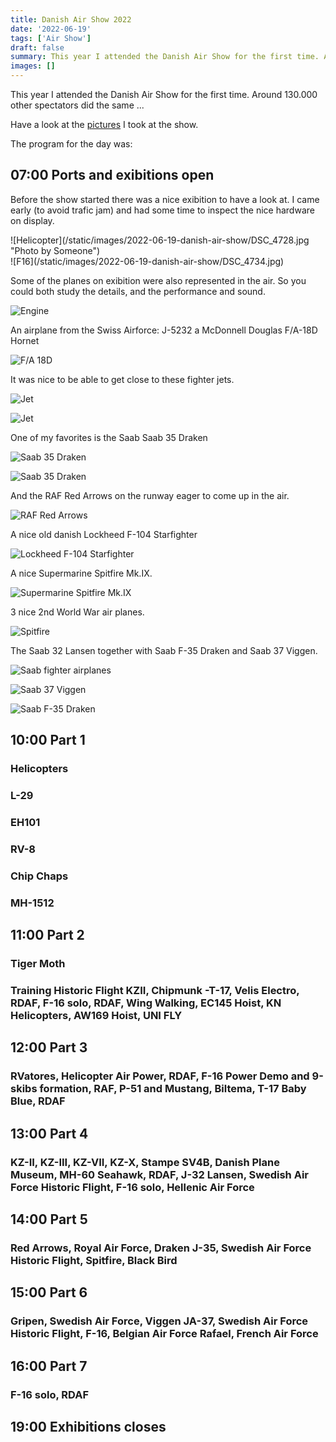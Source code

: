 ```yaml
---
title: Danish Air Show 2022
date: '2022-06-19'
tags: ['Air Show']
draft: false
summary: This year I attended the Danish Air Show for the first time. Around 130.000 other spectators did the same ...
images: []
---
```


This year I attended the Danish Air Show for the first time.
Around 130.000 other spectators did the same ...

Have a look at the [pictures](https://photo.veloce.dk/index/category/7-19_airshow) I took at the show.

The program for the day was:

<TOCInline toc={props.toc} exclude="Overview" toHeading={2} />

## 07:00 Ports and exibitions open

Before the show started there was a nice exibition to have a look at. I came early (to avoid trafic jam) and 
had some time to inspect the nice hardware on display.

<div className="flex flex-wrap -mx-2 overflow-hidden xl:-mx-2">
  <div className="my-1 px-2 w-full overflow-hidden xl:my-1 xl:px-2 xl:w-1/2">
    ![Helicopter](/static/images/2022-06-19-danish-air-show/DSC_4728.jpg "Photo by Someone")
  </div>
  <div className="my-1 px-2 w-full overflow-hidden xl:my-1 xl:px-2 xl:w-1/2">
    ![F16](/static/images/2022-06-19-danish-air-show/DSC_4734.jpg)
  </div>
</div>

Some of the planes on exibition were also represented in the air.
So you could both study the details, and the performance and sound.

![Engine](/static/images/2022-06-19-danish-air-show/DSC_4737_1.jpg)

An airplane from the Swiss Airforce: J-5232 a McDonnell Douglas F/A-18D Hornet

![F/A 18D](/static/images/2022-06-19-danish-air-show/DSC_4739_1.jpg)

It was nice to be able to get close to these fighter jets.

![Jet](/static/images/2022-06-19-danish-air-show/DSC_4743_1.jpg)

![Jet](/static/images/2022-06-19-danish-air-show/DSC_4747_1.jpg)

One of my favorites is the Saab Saab 35 Draken

![Saab 35 Draken](/static/images/2022-06-19-danish-air-show/DSC_4752_1.jpg)

![Saab 35 Draken](/static/images/2022-06-19-danish-air-show/DSC_4762_1.jpg)

And the RAF Red Arrows on the runway eager to come up in the air.

![RAF Red Arrows](/static/images/2022-06-19-danish-air-show/DSC_4768_1.jpg)

A nice old danish Lockheed F-104 Starfighter

![Lockheed F-104 Starfighter](/static/images/2022-06-19-danish-air-show/DSC_4773_1.jpg)

A nice Supermarine Spitfire Mk.IX.

![Supermarine Spitfire Mk.IX](/static/images/2022-06-19-danish-air-show/DSC_4778_1.jpg)

3 nice 2nd World War air planes.

![Spitfire](/static/images/2022-06-19-danish-air-show/DSC_4780_1.jpg)

The Saab 32 Lansen together with Saab F-35 Draken and Saab 37 Viggen.

![Saab fighter airplanes](/static/images/2022-06-19-danish-air-show/DSC_4782_1.jpg)

![Saab 37 Viggen](/static/images/2022-06-19-danish-air-show/DSC_4802_1.jpg)

![Saab F-35 Draken](/static/images/2022-06-19-danish-air-show/DSC_4803_1.jpg)

## 10:00 Part 1

### Helicopters
### L-29
### EH101
### RV-8
### Chip Chaps
### MH-1512


## 11:00 Part 2
### Tiger Moth
### Training Historic Flight KZII, Chipmunk -T-17, Velis Electro, RDAF, F-16 solo, RDAF, Wing Walking, EC145 Hoist, KN Helicopters, AW169 Hoist, UNI FLY



## 12:00 Part 3
### RVatores, Helicopter Air Power, RDAF, F-16 Power Demo and 9-skibs formation, RAF, P-51 and Mustang, Biltema, T-17 Baby Blue, RDAF



## 13:00 Part 4
### KZ-II, KZ-III, KZ-VII, KZ-X, Stampe SV4B, Danish Plane Museum, MH-60 Seahawk, RDAF, J-32 Lansen, Swedish Air Force Historic Flight,  F-16 solo, Hellenic Air Force



## 14:00 Part 5
### Red Arrows, Royal Air Force, Draken J-35, Swedish Air Force Historic Flight, Spitfire, Black Bird

## 15:00 Part 6
### Gripen, Swedish Air Force, Viggen JA-37, Swedish Air Force Historic Flight, F-16, Belgian Air Force Rafael, French Air Force

## 16:00 Part 7
### F-16 solo, RDAF

## 19:00 Exhibitions closes
